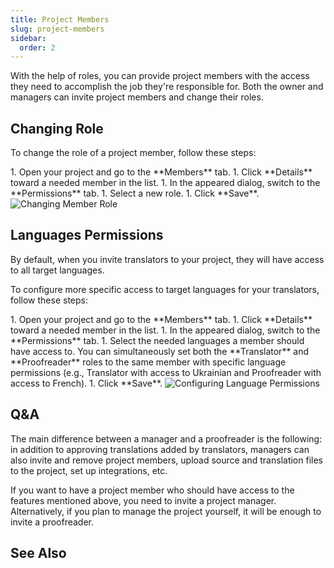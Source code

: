 ```yaml
---
title: Project Members
slug: project-members
sidebar:
  order: 2
---
```



With the help of roles, you can provide project members with the access they need to accomplish the job they're responsible for. Both the owner and managers can invite project members and change their roles.

## Changing Role

To change the role of a project member, follow these steps:

<Steps>
  1. Open your project and go to the **Members** tab.
  1. Click **Details** toward a needed member in the list.
  1. In the appeared dialog, switch to the **Permissions** tab.
  1. Select a new role.
  1. Click **Save**. <Image src={changeMemberRole} alt="Changing Member Role" class="width-xl" />
</Steps>

<LinkCard
  title="Roles"
  description="Learn more about the roles and permissions in Crowdin."
  href="/roles"
/>

## Languages Permissions

By default, when you invite translators to your project, they will have access to all target languages.

To configure more specific access to target languages for your translators, follow these steps:

<Steps>
  1. Open your project and go to the **Members** tab.
  1. Click **Details** toward a needed member in the list.
  1. In the appeared dialog, switch to the **Permissions** tab.
  1. Select the needed languages a member should have access to. You can simultaneously set both the **Translator** and **Proofreader** roles to the same member with specific language permissions (e.g., Translator with access to Ukrainian and Proofreader with access to French).
  1. Click **Save**. <Image src={configureLanguagePermissions} alt="Configuring Language Permissions" class="width-xl" />
</Steps>

## Q&A

<QuestionAnswer open title="I'm a project owner. Do I need to invite a manager or a proofreader?">
  The main difference between a manager and a proofreader is the following: in addition to approving translations added by translators, managers can also invite and remove project members, upload source and translation files to the project, set up integrations, etc.

  If you want to have a project member who should have access to the features mentioned above, you need to invite a project manager. Alternatively, if you plan to manage the project yourself, it will be enough to invite a proofreader.
</QuestionAnswer>

## See Also

<CardGrid>
  <LinkCard
    title="Inviting People"
    href="/inviting-people"
  />
  <LinkCard
    title="Manager Permissions"
    href="/manager-permissions"
  />
</CardGrid>
